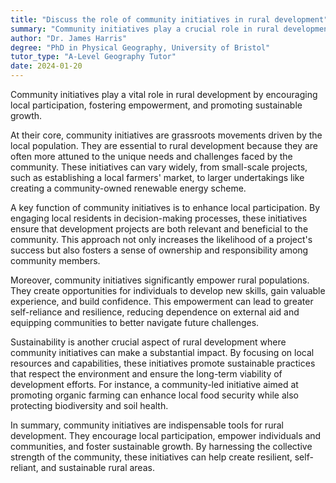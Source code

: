 ```yaml
---
title: "Discuss the role of community initiatives in rural development"
summary: "Community initiatives play a crucial role in rural development by fostering local participation, empowerment, and sustainable growth."
author: "Dr. James Harris"
degree: "PhD in Physical Geography, University of Bristol"
tutor_type: "A-Level Geography Tutor"
date: 2024-01-20
---
```


Community initiatives play a vital role in rural development by encouraging local participation, fostering empowerment, and promoting sustainable growth.

At their core, community initiatives are grassroots movements driven by the local population. They are essential to rural development because they are often more attuned to the unique needs and challenges faced by the community. These initiatives can vary widely, from small-scale projects, such as establishing a local farmers' market, to larger undertakings like creating a community-owned renewable energy scheme.

A key function of community initiatives is to enhance local participation. By engaging local residents in decision-making processes, these initiatives ensure that development projects are both relevant and beneficial to the community. This approach not only increases the likelihood of a project's success but also fosters a sense of ownership and responsibility among community members.

Moreover, community initiatives significantly empower rural populations. They create opportunities for individuals to develop new skills, gain valuable experience, and build confidence. This empowerment can lead to greater self-reliance and resilience, reducing dependence on external aid and equipping communities to better navigate future challenges.

Sustainability is another crucial aspect of rural development where community initiatives can make a substantial impact. By focusing on local resources and capabilities, these initiatives promote sustainable practices that respect the environment and ensure the long-term viability of development efforts. For instance, a community-led initiative aimed at promoting organic farming can enhance local food security while also protecting biodiversity and soil health.

In summary, community initiatives are indispensable tools for rural development. They encourage local participation, empower individuals and communities, and foster sustainable growth. By harnessing the collective strength of the community, these initiatives can help create resilient, self-reliant, and sustainable rural areas.
    